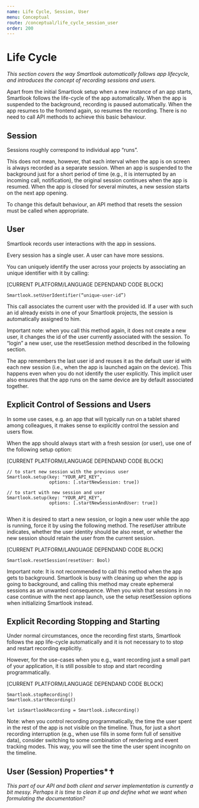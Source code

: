 ```yaml
---
name: Life Cycle, Session, User
menu: Conceptual
route: /conceptual/life_cycle_session_user
order: 200
---
```



# Life Cycle

*This section covers the way Smartlook automatically follows app lifecycle, and introduces the concept of recording sessions and users.*

Apart from the initial Smartlook setup when a new instance of an app starts, Smartlook follows the life-cycle of the app automatically. When the app is suspended to the background, recording is paused automatically. When the app resumes to the frontend again, so resumes the recording. There is no need to call  API methods to achieve this basic behaviour.

## Session 
Sessions roughly correspond to individual app “runs”.

This does not mean, however, that each interval when the app is on screen is always recorded as a separate session. When an app is suspended to the background just for a short period of time (e.g., it is interrupted by an incoming call, notification), the original session continues when the app is resumed. When the app is closed for several minutes, a new session starts on the next app opening.

To change this default behaviour, an API method that resets the session must be called when appropriate.

## User

Smartlook records user interactions with the app in sessions. 

Every session has a single user. A user can have more sessions.

You can uniquely identify the user across your projects by associating an unique identifier with it by calling:

[CURRENT PLATFORM/LANGUAGE DEPENDAND CODE BLOCK]
```
Smartlook.setUserIdentifier(“unique-user-id”)
```

This call associates the current user with the provided id. If a user with such an id already exists in one of your Smartlook projects, the session is automatically assigned to him.

Important note: when you call this method again, it does not create a new user, it changes the id of the user currently associated with the session. To “login” a new user, use the resetSession method described in the following section.

The app remembers the last user id and reuses it as the default user id with each new session (i.e., when the app is launched again on the device). This happens even when you do not identify the user explicitly. This  implicit user also ensures that the app runs on the same device are by default associated together.

## Explicit Control of Sessions and Users 

In some use cases, e.g. an app that will typically run on a tablet shared among colleagues, it makes sense to explicitly control the session and users flow.

When the app should always start with a fresh session (or user), use one of the following setup option:

[CURRENT PLATFORM/LANGUAGE DEPENDAND CODE BLOCK]
```
// to start new session with the previous user
Smartlook.setup(key: "YOUR_API_KEY", 
                options: [.startNewSession: true])
 
// to start with new session and user
Smartlook.setup(key: "YOUR_API_KEY", 
                options: [.startNewSessionAndUser: true])
 
```

When it is desired to start a new session, or login a new user while the app is running, force it by using the following method. The resetUser attribute indicates, whether the user identity should be also reset, or whether the new session should retain the user from the current session.

[CURRENT PLATFORM/LANGUAGE DEPENDAND CODE BLOCK]
```
Smartlook.resetSession(resetUser: Bool)
```

Important note: It is not recommended to call this method when the app gets to background. Smartlook is busy with cleaning up when the app is going to background, and calling this method may create ephemeral sessions as an unwanted consequence. When you wish that sessions in no case continue with the next app launch, use the setup resetSession options when initializing Smartlook instead.

## Explicit Recording Stopping and Starting

Under normal circumstances, once the recording first starts, Smartlook follows the app life-cycle automatically and it is not necessary to to stop and restart recording explicitly. 

However, for the use-cases when you e.g., want recording just a small part of your application, it is still possible to stop and start recording programmatically. 
 
[CURRENT PLATFORM/LANGUAGE DEPENDAND CODE BLOCK]
```
Smartlook.stopRecording()
Smartlook.startRecording()
 
let isSmartlookRecording = Smartlook.isRecording()
```

Note: when you control recording programmatically, the time the user spent in the rest of the app is not visible on the timeline. Thus, for just a short recording interruption (e.g., when use fills in some form full of sensitive data), consider switching to some combination of rendering and event tracking modes. This way, you will see the time the user spent incognito on the timeline.

## User (Session) Properties*✝

*This part of our API and both client and server implementation is currently a bit messy. Perhaps it is time to clean it up and define what we want when formulating the documentation?*
